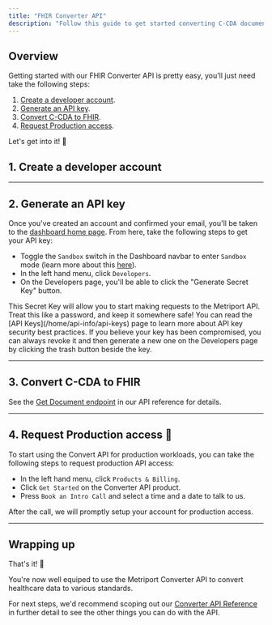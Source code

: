 ```yaml
---
title: "FHIR Converter API"
description: "Follow this guide to get started converting C-CDA documents to FHIR."
---
```




## Overview

Getting started with our FHIR Converter API is pretty easy, you'll just need take the following steps:

1. [Create a developer account](#1-create-a-developer-account).
1. [Generate an API key](#2-generate-an-api-key).
1. [Convert C-CDA to FHIR](#3-convert-c-cda-to-fhir).
1. [Request Production access](#4-request-api-access).


Let's get into it! 🤘

## 1. Create a developer account

<Snippet file="create-dev-account.mdx" />

---

## 2. Generate an API key

Once you've created an account and confirmed your email, you'll be taken to the [dashboard
home page](https://dash.metriport.com/). From here, take the following steps to get your API key:

- Toggle the `Sandbox` switch in the Dashboard navbar to enter `Sandbox` mode (learn more about this [here](/converter-api/more-info/sandbox)).
- In the left hand menu, click `Developers`.
- On the Developers page, you'll be able to click the "Generate Secret Key" button.

<Info>
  This Secret Key will allow you to start making requests to the Metriport API.
  Treat this like a password, and keep it somewhere safe! You can read the [API
  Keys](/home/api-info/api-keys) page to learn more about API key security best practices.
</Info>

<Tip>
  If you believe your key has been compromised, you can always revoke it and then generate a new one
  on the Developers page by clicking the trash button beside the key.
</Tip>

---

## 3. Convert C-CDA to FHIR

See the [Get Document endpoint](/converter-api/api-reference/ccda/ccda-to-fhir) in our API reference for details.

---

## 4. Request Production access 🚀

To start using the Convert API for production workloads, you can take the following steps to request production API access:

- In the left hand menu, click `Products & Billing`.
- Click `Get Started` on the Converter API product.
- Press `Book an Intro Call` and select a time and a date to talk to us.

After the call, we will promptly setup your account for production access.

---

## Wrapping up

That's it! 🤘

You're now well equiped to use the Metriport Converter API to convert healthcare data to various standards.

For next steps, we'd recommend scoping out our [Converter API Reference](/converter-api/api-reference/ccda/ccda-to-fhir)
in further detail to see the other things you can do with the API.
